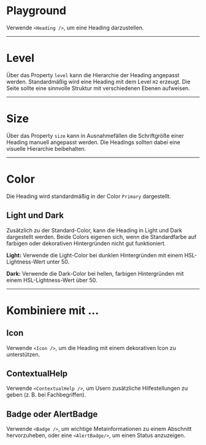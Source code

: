 # Playground

Verwende `<Heading />`, um eine Heading darzustellen.

<LiveCodeEditor />

---

# Level

Über das Property `level` kann die Hierarchie der Heading angepasst werden.
Standardmäßig wird eine Heading mit dem Level `H2` erzeugt. Die Seite sollte
eine sinnvolle Struktur mit verschiedenen Ebenen aufweisen.

<LiveCodeEditor example="levels" editorCollapsed />

---

# Size

Über das Property `size` kann in Ausnahmefällen die Schriftgröße einer Heading
manuell angepasst werden. Die Headings sollten dabei eine visuelle Hierarchie
beibehalten.

<LiveCodeEditor example="size" editorCollapsed />

---

# Color

Die Heading wird standardmäßig in der Color `Primary` dargestellt.

## Light und Dark

Zusätzlich zu der Standard-Color, kann die Heading in Light und Dark dargestellt
werden. Beide Colors eigenen sich, wenn die Standardfarbe auf farbigen oder
dekorativen Hintergründen nicht gut funktioniert.

<LiveCodeEditor example="dark" bgColor="light" editorCollapsed />

<LiveCodeEditor example="light" bgColor="dark" editorCollapsed />

**Light:** Verwende die Light-Color bei dunklen Hintergründen mit einem
HSL-Lightness-Wert unter 50.

**Dark:** Verwende die Dark-Color bei hellen, farbigen Hintergründen mit einem
HSL-Lightness-Wert über 50.

---

# Kombiniere mit ...

## Icon

Verwende `<Icon />`, um die Heading mit einem dekorativen Icon zu unterstützen.

<LiveCodeEditor example="icon" editorCollapsed />

## ContextualHelp

Verwende `<ContextualHelp />`, um Usern zusätzliche Hilfestellungen zu geben
(z. B. bei Fachbegriffen).

<LiveCodeEditor example="contextualHelp" editorCollapsed />

## Badge oder AlertBadge

Verwende `<Badge />`, um wichtige Metainformationen zu einem Abschnitt
hervorzuheben, oder eine `<AlertBadge/>`, um einen Status anzuzeigen.

<LiveCodeEditor example="badge" editorCollapsed />
